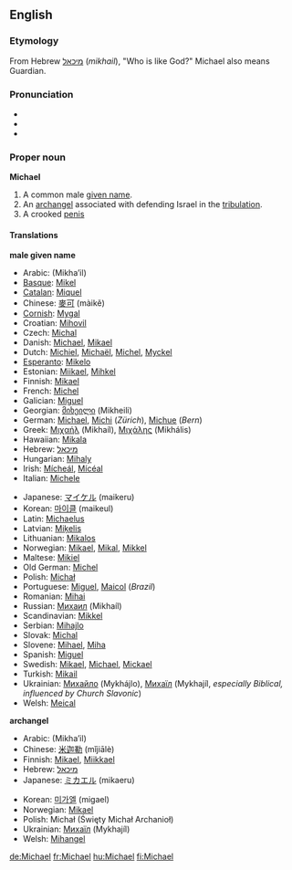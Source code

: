 ==English==

{{rank|America|servant|doctor|995|Michael|fee|excellent|Peter}}


===Etymology===
From Hebrew [[מיכאל]] (''mikhail''), "Who is like God?"
Michael also means Guardian.

===Pronunciation===
*{{AHD|mī'kəl}}
*{{IPA|/ˈmaɪkəl/}}
*{{SAMPA|/"maIk@l/}}

===Proper noun===
'''Michael'''

#A common male [[given name]].
#An [[archangel]] associated with defending Israel in the [[tribulation]].
#A crooked [[penis]]
====Translations====

'''male given name'''
{{top}}
*Arabic: {{ARchar|[[ميخائيل]]}} (Mikha’il)
*[[Basque]]: [[Mikel]]
*[[Catalan]]: [[Miquel]]
*Chinese: [[麥可]] (màikě)
*[[Cornish]]: [[Mygal]]
*Croatian: [[Mihovil]]
*Czech: [[Michal]]
*Danish: [[Michael#Danish|Michael]], [[Mikael]]
*Dutch: [[Michiel]], [[Michaël]], [[Michel]], [[Myckel]]
*[[Esperanto]]: [[Mikelo]]
*Estonian: [[Miikael]], [[Mihkel]]
*Finnish: [[Mikael]]
*French: [[Michel]]
*Galician: [[Miguel#Galician|Miguel]]
*Georgian: [[მიხეილი]] (Mikheili)
*German: [[Michael#German|Michael]], [[Michi]] (''Zürich''), [[Michue]] (''Bern'')
*Greek: [[Μιχαήλ]] (Mikhaíl), [[Μιχάλης]] (Mikhális)
*Hawaiian: [[Mikala]]
*Hebrew: [[מיכאל]]
*Hungarian: [[Mihaly]]
*Irish: [[Mícheál]], [[Mícéal]]
*Italian: [[Michele]]
{{mid}}
*Japanese: [[マイケル]] (maikeru)
*Korean: [[마이클]] (maikeul)
*Latin: [[Michaelus]]
*Latvian: [[Miķelis]]
*Lithuanian: [[Mikalos]]
*Norwegian: [[Mikael]], [[Mikal]], [[Mikkel]]
*Maltese: [[Mikiel]]
*Old German: [[Michel]]
*Polish: [[Michał]]<!--put the following on the page for "Mike": diminutive: Michaś, Misiek, Miś, Michałek-->
*Portuguese: [[Miguel]], [[Maicol]] (''Brazil'')
*Romanian: [[Mihai]]
*Russian: [[Михаил]] (Mikhaíl)<!--put the following on the page for "Mike": diminutive: [[Миша]] (Mísha)-->
*Scandinavian: [[Mikkel]]
*Serbian: [[Mihajlo]]
*Slovak: [[Michal]]
*Slovene: [[Mihael]], [[Miha]]
*Spanish: [[Miguel]]
*Swedish: [[Mikael]], [[Michael#Swedish|Michael]], [[Mickael]]
*Turkish: [[Mikail]]
*Ukrainian: [[Михайло]] (Mykhájlo), [[Mихаїл]] (Mykhajíl, ''especially Biblical, influenced by Church Slavonic'')<!--put the following on the page for "Mike": diminutive: [[Михась]] (Мykhás’), [[Михайлик]] (Mykhájlyk), [[Михасик]] (Mykhásyk), Михасько (Mykhás’ko), Місько (Mís’ko), Місьо (Mís’o)-->
*Welsh: [[Meical]]
{{bottom}}

'''archangel'''
{{top}}
*Arabic: {{ARchar|[[ميخائيل]]}} (Mikha’il)
*Chinese: [[米迦勒]] (mǐjiālè)
*Finnish: [[Mikael]], [[Miikkael]]
*Hebrew: [[מיכאל]]
*Japanese: [[ミカエル]] (mikaeru)
{{mid}}
*Korean: [[미가엘]] (migael)
*Norwegian: [[Mikael]]
*Polish: Michał (Święty Michał Archanioł)
*Ukrainian: [[Mихаїл]] (Mykhajíl)
*Welsh: [[Mihangel]]
{{bottom}}

[[de:Michael]]
[[fr:Michael]]
[[hu:Michael]]
[[fi:Michael]]